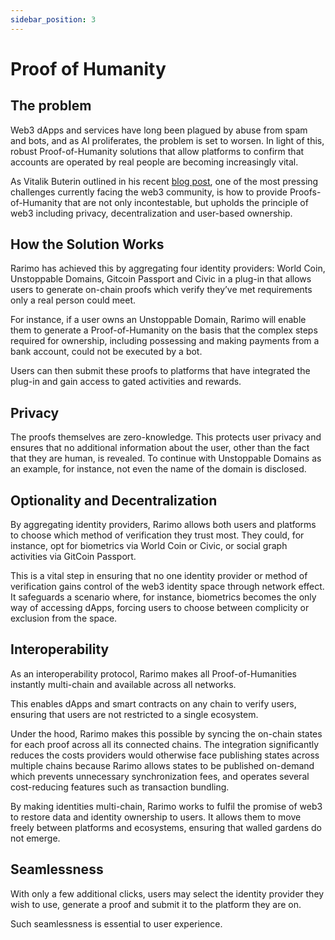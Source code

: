 ```yaml
---
sidebar_position: 3
---
```


# Proof of Humanity

## The problem

Web3 dApps and services have long been plagued by abuse from spam and bots, and as AI proliferates, the problem is set to worsen.
In light of this, robust Proof-of-Humanity solutions that allow platforms to confirm that accounts are operated by real people are becoming increasingly vital.

As Vitalik Buterin outlined in his recent <a href="https://vitalik.eth.limo/general/2023/07/24/biometric.html" target="_blank" rel="noreferrer noopener">blog post</a>, one of the most pressing challenges currently facing the web3 community, is how to provide Proofs-of-Humanity that are not only incontestable, but upholds the principle of web3 including privacy, decentralization and user-based ownership.

## How the Solution Works

Rarimo has achieved this by aggregating four identity providers: World Coin, Unstoppable Domains, Gitcoin Passport and Civic
in a plug-in that allows users to generate on-chain proofs which verify they’ve met requirements only a real person could meet.

For instance, if a user owns an Unstoppable Domain, Rarimo will enable them to generate a Proof-of-Humanity on the basis that the complex steps required for ownership, including possessing and making payments from a bank account, could not be executed by a bot.

Users can then submit these proofs to platforms that have integrated the plug-in and gain access to gated activities and rewards.

## Privacy

The proofs themselves are zero-knowledge.
This protects user privacy and ensures that no additional information about the user, other than the fact that they are human, is revealed.
To continue with Unstoppable Domains as an example, for instance, not even the name of the domain is disclosed.

## Optionality and Decentralization

By aggregating identity providers, Rarimo allows both users and platforms to choose which method of verification they trust most.
They could, for instance, opt for biometrics via World Coin or Civic, or social graph activities via GitCoin Passport.

This is a vital step in ensuring that no one identity provider or method of verification gains control of the web3 identity space through network effect.
It safeguards a scenario where, for instance, biometrics becomes the only way of accessing dApps, forcing users to choose between complicity or exclusion from the space.

## Interoperability

As an interoperability protocol, Rarimo makes all Proof-of-Humanities instantly multi-chain and available across all networks.

This enables dApps and smart contracts on any chain to verify users, ensuring that users are not restricted to a single ecosystem.

Under the hood, Rarimo makes this possible by syncing the on-chain states for each proof across all its connected chains.
The integration significantly reduces the costs providers would otherwise face publishing states across multiple chains because Rarimo allows states to be published on-demand which prevents unnecessary synchronization fees, and operates several cost-reducing features such as transaction bundling.

By making identities multi-chain, Rarimo works to fulfil the promise of web3 to restore data and identity ownership to users.
It allows them to move freely between platforms and ecosystems, ensuring that walled gardens do not emerge.

## Seamlessness

With only a few additional clicks, users may select the identity provider they wish to use, generate a proof and submit it to the platform they are on.

Such seamlessness is essential to user experience.
